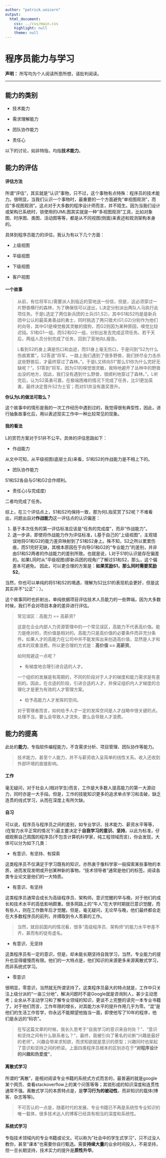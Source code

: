 ```yaml
---
author: "patrick.unicorn"
output:
  html_document:
    css: ../css/main.css
    highlight: null
    theme: null
---
```


程序员能力与学习
===

**声明：** 所写均为个人阅读所思所想，请批判阅读。

* * *

## 能力的类别

+ 技术能力

+ 需求理解能力

+ 团队协作能力

+ 责任心

以下的讨论，如非特指，均指**技术能力**。

<!--more-->

## 能力的评估

#### 评估方法

所谓“评估”，其实就是“认识”事物，只不过，这个事物有点特殊：程序员的技术能力。很明显，当我们认识一个事物时，最重要的一个方面避免“单视图观测”，而应“多视图观测”。这点对于大多数的程序设计师而言，并不陌生。因为当我们设计或架构已系统时，锁使用的UML图其实就是一种“多视图观测”工具，比如对象图、时序图、类图、活动图等等，都是从不同视图(侧面)来表述和观测架构本身的。

具体到程序员能力的评估，我认为有以下几个方面：

+ 上级视图

+ 平级视图

+ 下级视图

+ 客户视图

#### 一个故事

<blockquote>
从前，有位将军(L)需要派人到临近的营地送一份信，但是，这必须穿过一片野兽横行的森林，为了确保信可以送出，L决定分别派出两队人马执行此项任务。于是L选定了两位新兵团的士兵(S1,S2)，其中S1和S2均是是新兵团中公认的最英勇善战的勇士，同时挑选了两只猎犬(G1,G2)分别作为他们的向导，其中G1是嗅觉极其灵敏的猎狗，而G2则因为某种原因，嗅觉比较迟钝。S1和G1一组，而S2和G2一组，分别出发去完成这项任务。若干天后，两组人员分别完成了任务，回到了营地向L报告。

L看到S2的身上满是伤口和血迹，而S1身上毫无伤口，于是问到“S2为什么伤痕累累”。S2答道“将军，一路上我们遇到了很多野兽，我们拼尽全力击杀这些野兽后，才最终穿过了森林。”。于是L又转向S1“那么S1你为什么完好无缺呢？”。S1答到“将军，因为G1的嗅觉很灵敏，我特地避开了丛林中的野兽出没的地方，因此，我们没有遇到什么野兽，很顺利地穿过了森林。”。L听完后，认为S2英勇可嘉，在极端困难的情况下完成了任务，比S1更加英勇，最终决定晋升S2为士官；而对S1并没有嘉奖晋升。
</blockquote>

**你认为L的做法可取么？**

这个故事中的情形是我的一次工作经历中遇到过的，我觉得很有典型性，因此，进行抽象故事化后，用以表述现实工作中一种比较常见的现象。

#### 我的看法

L的赏罚方案对于S1并不公平。具体的评估思路如下：

+ 作战能力

从文中可知，从平级视图(底层士兵)来看，S1和S2的作战能力是不相上下的。

+ 团队协作能力

S1和S2各自与G1和G2合作顺利。

+ 责任心(与完成度)

二者均完成了任务。

综上，在三个评估点上，S1和S2均保持一致，那为何L指奖赏了S2呢？不难看出，问题出自对**作战能力**这一评估点的认识偏差：

1. 基于本次任务的第一评估标准应该是“任务的完成度”，而非“作战能力”。
2. 退一步讲，即使将作战能力作为评估标准，L基于自己的“上级视图”，主观错误地将G1和G2的能力差异映射到了S1和S2身上。殊不知，S2之所以累累伤痕，而S1完好无缺，其根本原因在于向导G1和G2的“专业能力”的差别，并非由S1和S2两者的作战能力的差别所致。也就是说，L对于S1的认识是存在偏差的。如果L同时从“平级视图(即新兵团的视角)”了解过S1和S2，那么，这个偏差本可避免。
因此，可以更合理的方案是：**如果奖励S1，那么同时需要奖励S2**。

当然，你也可以单纯的将S1和S2的境遇，理解为S2比S1的表现机会更好，但是这其实并不“公正”：）。

这个故事同时也折射出，单纯依据项目评估技术人员能力的一些弊端，因为大多数时候，我们不会对项目本身的差异进行评估。

> 常见误区：高能力 == 高薪资?
>
> 这是在企业内部人力资源管理中的一个常见误区，高能力不代表高价值。能力是绝对的，而价值是相对的。高能力只是高价值的必要条件而非充分条件。如果人才的高能力在公司中并不能发挥出来创造高价值，显然是人才和成本的双重浪费。所以更合理的方式是：**高价值 == 高薪资**。
>
> 如何规避这一点呢？
>
> + 有梯度地合理引进合适的人才。
>
> 一个组织的发展是有周期的，不同的阶段对于人才的梯度和能力需求是有差别的。因此，在合适的阶段，引进合适的人才，并保证组织内人才梯度的合理化才是更为有效的人才管理方案。
> 
> + 给予高能力人才发挥的空间。
>
> 对于管理者而言，如何给予人才一定的发挥空间是人才战略中很关键的点。处理不当，要么会导致人才流失，要么会导致人才浪费。

## 能力的提高

此处的**能力**，专指软件编程能力，不含需求分析、项目管理、团队协作等能力。

> 技术能力，甚至个人能力，并不与薪资收入呈简单的线性关系。收入还收到外部环境的直接影响。

#### 工作

毫无疑问，对于社会人(相对学生)而言，工作是大多数人提高能力的第一大源动力，同时亦是一大手段。但是，工作的技能知识更多的追求单点学习和击破，缺乏连贯的线式学习，从而在深度上有所欠缺。

#### 自习

可以说，程序员与程序员之间的差别，如专业学识、技术能力、薪资水平等等，(在智力水平正常的情况下)最主要决定于**自我学习的意识、坚持**。以此为标准，仔细观察自己周围的程序员(不包含计算机科学家，纯工程领域而言)，你会发现，大体可以分为如下几类：

+ 有意识、有坚持、有探索

这类程序员不仅满足于学习既有的知识，亦热衷于像科学家一般探索某些事物的本质，进而发现发明或开创某种新的事物。“技术领导者”通常是他们的标签。阅读各类专业论文是他们的一大特质。

+ 有意识、有坚持

这类程序员通常会成长为高级程序员、架构师。意识觉醒的早与晚，对于他们的成长和技术水平的高低影响颇重。很多网路上的“牛人”在大学时期就已意识觉醒，而有些人，则在工作数年后才觉醒。但是，毫无疑问，无论早与晚，他们最终都会走在大多数程序员的前列，并搏取到令人羡慕的工作。

> 当然，就目前国内的情况看，很多“高级程序员、架构师”的能力水平参差不齐，甚而有的徒有虚名。

+ 有意识、无坚持

这类程序员有一定的意识，但是，却未能长期坚持自我学习，当然，专业能力的提升也显得缓慢而有限。他们的一大特点是，他们知识的来源更多来源离散式学习，而非系统式学习。

+ 零意识

很明显，零意识，当然就无所谓坚持了。这类程序员最大的特点就是，工作中只关注上级分派的“一亩三分地”，解决问题时不是Google就是咨询别人，甚少主动思考；业余从不主动学习和了解专业领域的知识，更谈不上完整的读完一本专业书籍了。对于他们而言，工作年限的增长，对其能力水平的提升作用几乎为零。“混”是他们的生活工作哲学，你永远不能期望他独当一面，即使他写了10年的程序，他们是永远的“码农”。

> 在写这篇文章的时候，我长久思考于“自我学习的意识来自何处？”、“意识和坚持之间有什么联系者么？”，最终，我被引向了著名的论断“兴趣是最好的老师”。兴趣会带来求知欲，而求知欲就是意识的原型；兴趣同时也架起了意识和坚持之间的桥梁。上面四类程序员根本的区别亦在于**“对程序设计的兴趣和热爱度”**。

#### 离散式学习

所谓的“离散”，是相对阅读专业书籍的系统式方式而言的，最普遍的就是google某个网页、查看stackoverflow上的某个问答等等；其锁形成的知识深度和连贯性通常不强。离散式学习的本质特点是，是**学习行为的被动性**，而非知识的载体(博客、杂志等等)。

> 不可否认的一点是，随着时代的发展，专业书籍已不再是系统性专业知识的唯一载体，很多技术达人的博客已经具有相当的深度和系统性。

#### 系统式学习

专指技术领域内的专业书籍或论文。可以称为"社会中的学生式学习"，只不过没人教你，甚至“课本”也需要你自行甄选。需要**持续大量**的业余时间投入，不易坚持，但一旦长期坚持，技术实力的提升是**质性升华**。